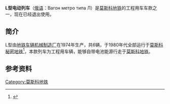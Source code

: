 {{noteTA|G1=Railway}}
{{鐵路車輛
|車輛名稱 = L型电动列车
|公司色 = black
|圖像 = Metro train L-0087.jpg
|圖像說明 = 
|產量=
|輛數 = 6
|列車編組 = 
|起動加速度 = 
|營運最高速度 = 
|設計最高速度 = 15
|減速度（正常） = 
|減速度（緊急） = 
|編組載客量 = 
|載客量 = 
|編組長度 = 
|全長 = 19,210
|全闊 = 2,700
|全高 = 3,695
|最大尺寸 = 
|編組總重量 = 
|車輛重量 = 31.7
|軌距 = 1,520
|電化方式 = 
|受流方式 = 
|輸出 = 
|電動機輸出 = 
|編組輸出 = 
|齒輪比 = 
|驅動裝置 =
|控制裝置 = 
|制動方式 = 
|車身物料 = 
|轉向架 =
|原產國 ={{USSR}}
|傳動方式=
|牽引電動機=
|變速段數=
|輪徑=780
|軸重=
|軸距=
|用戶=[[莫斯科地铁|莫斯科地铁]]
|路線=[[莫斯科秘密地铁|莫斯科秘密地铁]]
|訂單編號=
|車輛編號=0087-0089、5686、5710、5712
|型號 = L
|類型 = 
|設計 = 
|衍生自 = 
|衍生型 =
|保安裝置 = 
|製造商 = [[地铁车辆机械制造厂|地铁车辆机械制造厂]]
|製造年份 = 1974年
|投入服務日期 = 1974年
|備註 =其他编号：81-711
}}

'''L型电动列车'''（[[俄语|俄语]]：Вагон метро типа Л）是[[莫斯科地铁|莫斯科地铁]]的工程用车车款之一，现在已经退出使用。

== 简介 ==
L型由[[地铁车辆机械制造厂|地铁车辆机械制造厂]]在1974年生产，共6辆，于1980年代全部运行于[[莫斯科秘密地铁|莫斯科秘密地铁]]<ref>{{Cite web |url=http://vagon.metro.ru/special/l.html |title=Контактно-аккумуляторные электровозы типа Л<!-- Заголовок добавлен ботом --> |accessdate=2013-06-20 |archive-date=2021-01-12 |archive-url=https://web.archive.org/web/20210112005155/http://vagon.metro.ru/special/l.html |dead-url=no }}</ref>，本款列车为工程用车辆，能够自带电池能源行走于[[莫斯科地铁|莫斯科地铁]]。

==参考资料==
{{reflist}}

{{Soviet and CIS metro rolling stock}}

[[Category:莫斯科地铁|Category:莫斯科地铁]]